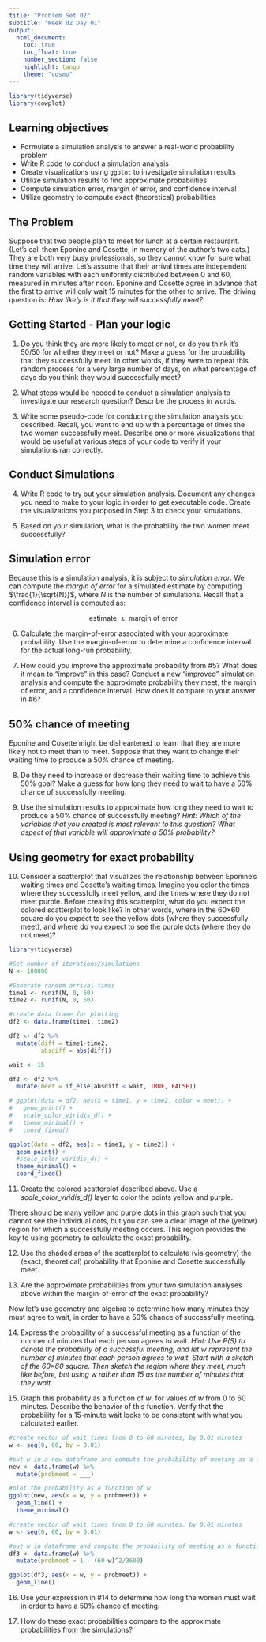 ```yaml
---
title: "Problem Set 02"
subtitle: "Week 02 Day 01"
output: 
  html_document:
    toc: true
    toc_float: true
    number_section: false
    highlight: tango
    theme: "cosmo"
---
```


```r
library(tidyverse)
library(cowplot)
```

## Learning objectives

+ Formulate a simulation analysis to answer a real-world probability problem
+ Write R code to conduct a simulation analysis
+ Create visualizations using `ggplot` to investigate simulation results
+ Utilize simulation results to find approximate probabilities
+ Compute simulation error, margin of error, and confidence interval 
+ Utilize geometry to compute exact (theoretical) probabilities

## The Problem

Suppose that two people plan to meet for lunch at a certain restaurant.  (Let’s call them Eponine and Cosette, in memory of the author's two cats.)  They are both very busy professionals, so they cannot know for sure what time they will arrive.  Let’s assume that their arrival times are independent random variables with each uniformly distributed between 0 and 60, measured in minutes after noon.  Eponine and Cosette agree in advance that the first to arrive will only wait 15 minutes for the other to arrive.  The driving question is: *How likely is it that they will successfully meet?*

## Getting Started - Plan your logic

1. Do you think they are more likely to meet or not, or do you think it’s 50/50 for whether they meet or not?  Make a guess for the probability that they successfully meet.  In other words, if they were to repeat this random process for a very large number of days, on what percentage of days do you think they would successfully meet?

2. What steps would be needed to conduct a simulation analysis to investigate our research question? Describe the process in words.

3. Write some pseudo-code for conducting the simulation analysis you described. Recall, you want to end up with a percentage of times the two women successfully meet. Describe one or more visualizations that would be useful at various steps of your code to verify if your simulations ran correctly. 

## Conduct Simulations

4. Write R code to try out your simulation analysis. Document any changes you need to make to your logic in order to get executable code. Create the visualizations you proposed in Step 3 to check your simulations. 

5. Based on your simulation, what is the probability the two women meet successfully?

## Simulation error

Because this is a simulation analysis, it is subject to *simulation error*. We can compute the *margin of error* for a simulated estimate by computing $\frac{1}{\sqrt{N}}$, where $N$ is the number of simulations. Recall that a confidence interval is computed as:

$$\text{estimate } \pm \text{ margin of error}$$

6. Calculate the margin-of-error associated with your approximate probability.  Use the margin-of-error to determine a confidence interval for the actual long-run probability.

7. How could you improve the approximate probability from #5? What does it mean to "improve" in this case? Conduct a new "improved" simulation analysis and compute the approximate probability they meet, the margin of error, and a confidence interval. How does it compare to your answer in #6? 

## 50% chance of meeting

Eponine and Cosette might be disheartened to learn that they are more likely not to meet than to meet.  Suppose that they want to change their waiting time to produce a 50% chance of meeting.

8. Do they need to increase or decrease their waiting time to achieve this 50% goal?  Make a guess for how long they need to wait to have a 50% chance of successfully meeting.

9. Use the simulation results to approximate how long they need to wait to produce a 50% chance of successfully meeting? *Hint: Which of the variables that you created is most relevant to this question?  What aspect of that variable will approximate a 50% probability?*


## Using geometry for exact probability

10. Consider a scatterplot that visualizes the relationship between Eponine's waiting times and Cosette's waiting times. Imagine you color the times where they successfully meet yellow, and the times where they do not meet purple. Before creating this scatterplot, what do you expect the colored scatterplot to look like?  In other words, where in the 60×60 square do you expect to see the yellow dots (where they successfully meet), and where do you expect to see the purple dots (where they do not meet)? 

```r
library(tidyverse)

#Set number of iterations/simulations
N <- 100000

#Generate random arrival times
time1 <- runif(N, 0, 60)
time2 <- runif(N, 0, 60)

#create data frame for plotting
df2 <- data.frame(time1, time2)

df2 <- df2 %>% 
  mutate(diff = time1-time2,
         absdiff = abs(diff))

wait <- 15

df2 <- df2 %>% 
  mutate(meet = if_else(absdiff < wait, TRUE, FALSE))

# ggplot(data = df2, aes(x = time1, y = time2, color = meet)) +
#   geom_point() +
#   scale_color_viridis_d() +
#   theme_minimal() +
#   coord_fixed()

ggplot(data = df2, aes(x = time1, y = time2)) +
  geom_point() +
  #scale_color_viridis_d() +
  theme_minimal() +
  coord_fixed()
```


11. Create the colored scatterplot described above. Use a *scale_color_viridis_d()* layer to color the points yellow and purple. 

There should be many yellow and purple dots in this graph such that you cannot see the individual dots, but you can see a clear image of the (yellow) region for which a successfully meeting occurs.  This region provides the key to using geometry to calculate the exact probability.

12. Use the shaded areas of the scatterplot to calculate (via geometry) the (exact, theoretical) probability that Eponine and Cosette successfully meet. 

13. Are the approximate probabilities from your two simulation analyses above within the margin-of-error of the exact probability?

Now let’s use geometry and algebra to determine how many minutes they must agree to wait, in order to have a 50% chance of successfully meeting.

14. Express the probability of a successful meeting as a function of the number of minutes that each person agrees to wait. *Hint: Use $P(S)$ to denote the probability of a successful meeting, and let $w$ represent the number of minutes that each person agrees to wait. Start with a sketch of the 60×60 square.  Then sketch the region where they meet, much like before, but using $w$ rather than 15 as the number of minutes that they wait.*

15. Graph this probability as a function of $w$, for values of $w$ from 0 to 60 minutes. Describe the behavior of this function. Verify that the probability for a 15-minute wait looks to be consistent with what you calculated earlier.

```r
#create vector of wait times from 0 to 60 minutes, by 0.01 minutes
w <- seq(0, 60, by = 0.01)

#put w in a new dataframe and compute the probability of meeting as a function of w
new <- data.frame(w) %>% 
  mutate(probmeet = ___)

#plot the probability as a function of w
ggplot(new, aes(x = w, y = probmeet)) +
  geom_line() +
  theme_minimal()
``` 

```r
#create vector of wait times from 0 to 60 minutes, by 0.01 minutes
w <- seq(0, 60, by = 0.01)

#put w in dataframe and compute the probability of meeting as a function of w
df3 <- data.frame(w) %>% 
  mutate(probmeet = 1 - (60-w)^2/3600)

ggplot(df3, aes(x = w, y = probmeet)) +
  geom_line()
```

16. Use your expression in #14 to determine how long the women must wait in order to have a 50% chance of meeting.   

17. How do these exact probabilities compare to the approximate probabilities from the simulations? 